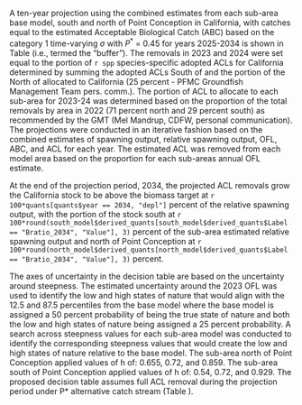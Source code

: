 A ten-year projection using the combined estimates from each sub-area base model, south and north of Point Conception in California, with catches equal to the estimated Acceptable Biological Catch (ABC) based on the category 1 time-varying $\sigma$ with $P^*$ = 0.45 for years 2025-2034 is shown in Table \ref{tab:es-ca-proj} (i.e., termed the "buffer"). The removals in 2023 and 2024 were set equal to the portion of `r spp` species-specific adopted ACLs for California determined by summing the adopted ACLs South of \CapeM and the portion of the North of \CapeM allocated to California (25 percent - PFMC Groundfish Management Team pers. comm.). The portion of ACL to allocate to each sub-area for 2023-24 was determined based on the proportion of the total removals by area in 2022 (71 percent north and 29 percent south) as recommended by the GMT (Mel Mandrup, CDFW, personal communication). The projections were conducted in an iterative fashion based on the combined estimates of spawning output, relative spawning output, OFL, ABC, and ACL for each year. The estimated ACL was removed from each model area based on the proportion for each sub-areas annual OFL estimate.    

At the end of the projection period, 2034, the projected ACL removals grow the California stock to be above the biomass target at `r 100*quants[quants$year == 2034, "depl"]` percent of the relative spawning output, with the portion of the stock south at `r 100*round(south_model$derived_quants[south_model$derived_quants$Label == "Bratio_2034", "Value"], 3)` percent of the sub-area estimated relative spawning output and north of Point Conception at `r 100*round(north_model$derived_quants[north_model$derived_quants$Label == "Bratio_2034", "Value"], 3)` percent.

The axes of uncertainty in the decision table are based on the uncertainty around steepness. The estimated uncertainty around the 2023 OFL was used to identify the low and high states of nature that would align with the 12.5 and 87.5 percentiles from the base model where the base model is assigned a 50 percent probability of being the true state of nature and both the low and high states of nature being assigned a 25 percent probability. A search across steepness values for each sub-area model was conducted to identify the corresponding steepness values that would create the low and high states of nature relative to the base model. The sub-area north of Point Conception applied values of h of: 0.655, 0.72, and 0.859. The sub-area south of Point Conception applied values of h of: 0.54, 0.72, and 0.929. The proposed decision table assumes full ACL removal during the projection period under P* alternative catch stream (Table \ref{tab:dec-tab-es}).

